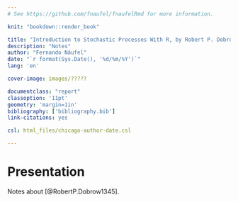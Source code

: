 ```yaml
--- 
# See https://github.com/fnaufel/fnaufelRmd for more information.

knit: "bookdown::render_book"

title: "Introduction to Stochastic Processes With R, by Robert P. Dobrow"
description: "Notes"
author: "Fernando Náufel"
date: "`r format(Sys.Date(), '%d/%m/%Y')`"
lang: 'en'

cover-image: images/?????

documentclass: "report"
classoption: '11pt'
geometry: 'margin=1in'
bibliography: ['bibliography.bib']
link-citations: yes

csl: html_files/chicago-author-date.csl

---
```


# Presentation { - }

Notes about [@RobertP.Dobrow1345].
